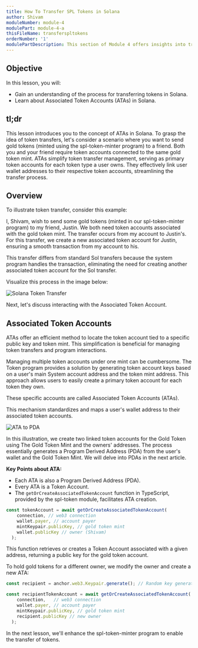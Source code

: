 ```yaml
---
title: How To Transfer SPL Tokens in Solana
author: Shivam
moduleNumber: module-4
modulePart: module-4-a
thisFileName: transferspltokens
orderNumber: '1'
modulePartDescription: This section of Module 4 offers insights into transferring various tokens within the Solana ecosystem, emphasizing the understanding of Associated Token Accounts (ATAs) and their role in composability.
---
```


## Objective

In this lesson, you will:

- Gain an understanding of the process for transferring tokens in Solana.
- Learn about Associated Token Accounts (ATAs) in Solana.

## tl;dr

This lesson introduces you to the concept of ATAs in Solana. To grasp the idea of token transfers, let's consider a scenario where you want to send gold tokens (minted using the spl-token-minter program) to a friend. Both you and your friend require token accounts connected to the same gold token mint. ATAs simplify token transfer management, serving as primary token accounts for each token type a user owns. They effectively link user wallet addresses to their respective token accounts, streamlining the transfer process.

## Overview

To illustrate token transfer, consider this example:

I, Shivam, wish to send some gold tokens (minted in our spl-token-minter program) to my friend, Justin. We both need token accounts associated with the gold token mint. The transfer occurs from my account to Justin's. For this transfer, we create a new associated token account for Justin, ensuring a smooth transaction from my account to his.

This transfer differs from standard Sol transfers because the system program handles the transaction, eliminating the need for creating another associated token account for the Sol transfer.

Visualize this process in the image below:

![Solana Token Transfer](/moduleimages/all_token.jpeg)

Next, let's discuss interacting with the Associated Token Account.

## Associated Token Accounts

ATAs offer an efficient method to locate the token account tied to a specific public key and token mint. This simplification is beneficial for managing token transfers and program interactions.

Managing multiple token accounts under one mint can be cumbersome. The Token program provides a solution by generating token account keys based on a user's main System account address and the token mint address. This approach allows users to easily create a primary token account for each token they own.

These specific accounts are called Associated Token Accounts (ATAs).

This mechanism standardizes and maps a user's wallet address to their associated token accounts.

![ATA to PDA](/moduleimages/ataTopda.jpeg)

In this illustration, we create two linked token accounts for the Gold Token using The Gold Token Mint and the owners' addresses. The process essentially generates a Program Derived Address (PDA) from the user's wallet and the Gold Token Mint. We will delve into PDAs in the next article.

**Key Points about ATA:**

- Each ATA is also a Program Derived Address (PDA).
- Every ATA is a Token Account.
- The `getOrCreateAssociatedTokenAccount` function in TypeScript, provided by the spl-token module, facilitates ATA creation.

```ts
const tokenAccount = await getOrCreateAssociatedTokenAccount(
    connection, // web3 connection
    wallet.payer, // account payer
    mintKeypair.publicKey, // gold token mint
    wallet.publicKey // owner (Shivam)
  );
```

This function retrieves or creates a Token Account associated with a given address, returning a public key for the gold token account.

To hold gold tokens for a different owner, we modify the owner and create a new ATA:

```ts
const recipient = anchor.web3.Keypair.generate(); // Random key generator

const recipientTokenAccount = await getOrCreateAssociatedTokenAccount(
    connection,   // web3 connection
    wallet.payer, // account payer
    mintKeypair.publicKey, // gold token mint
    recipient.publicKey // new owner
  );
```

In the next lesson, we'll enhance the spl-token-minter program to enable the transfer of tokens.